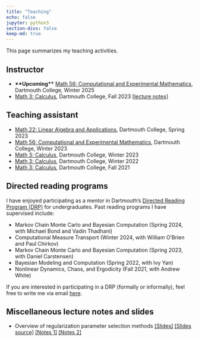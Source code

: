 ```yaml
---
title: "Teaching"
echo: false
jupyter: python3
section-divs: false
keep-md: true
---
```


This page summarizes my teaching activities. 

## Instructor

- **\*\*Upcoming\*\*** [Math 56: Computational and Experimental Mathematics](https://math.dartmouth.edu/~m56w25/), Dartmouth College, Winter 2025
- [Math 3: Calculus](https://math.dartmouth.edu/~m3f23/general.phtml), Dartmouth College, Fall 2023 [[lecture notes]](https://nbviewer.org/github/jlindbloom/jlindbloom.github.io/blob/main/documents/m3f23_notes.pdf)


## Teaching assistant

- [Math 22: Linear Algebra and Applications](https://math.dartmouth.edu/~m22s23/), Dartmouth College, Spring 2023
- [Math 56: Computational and Experimental Mathematics](https://math.dartmouth.edu/~m56w23/), Dartmouth College, Winter 2023
- [Math 3: Calculus](https://math.dartmouth.edu/~m3w23/), Dartmouth College, Winter 2023
- [Math 3: Calculus](https://math.dartmouth.edu/~m3w22/), Dartmouth College, Winter 2022
- [Math 3: Calculus](https://canvas.dartmouth.edu/courses/48609), Dartmouth College, Fall 2021

<!-- 
## Grading Assistant
- Math 3311: Introduction to Proofs and Analysis, Southern Methodist University, Fall 2020 / Spring 2021
- Math 3304: Introduction to Linear Algebra, Southern Methodist University, Fall 2019 / Spring 2020 / Fall 2020
- Math 1337: Calculus I, Southern Methodist University, Fall 2018 -->



## Directed reading programs

I have enjoyed participating as a mentor in Dartmouth's [Directed Reading Program (DRP)](https://math.dartmouth.edu/~drp/) for undergraduates. Past reading programs I have supervised include:


- Markov Chain Monte Carlo and Bayesian Computation (Spring 2024, with Michael Bond and Vadin Thadhani)
- Computational Measure Transport (Winter 2024, with William O'Brien and Paul Chirkov)
<!-- - A Tour of the Finite Element Method (Winter 2024) -->
- Markov Chain Monte Carlo and Bayesian Computation (Spring 2023, with Daniel Carstensen)
- Bayesian Modeling and Computation (Spring 2022, with Ivy Yan)
- Nonlinear Dynamics, Chaos, and Ergodicity (Fall 2021, with Andrew White)

If you are interested in participating in a DRP (formally or informally), feel free to write me via email [here](mailto:jonathan.t.lindbloom.gr@dartmouth.edu).

<!-- <details>
<summary>How do I dropdown?</summary>
<br>
This is how you dropdown.
</details> -->



## Miscellaneous lecture notes and slides

- Overview of regularization parameter selection methods [ [Slides] ](https://drive.google.com/file/d/1TWQOOK4GvS1AaIIHTfKP44cvEuOBFGbp/view?usp=sharing) [ [Slides source] ](https://drive.google.com/file/d/1nvsj8x_M4dB2DANriSm1Ex_LuIJwNOKt/view?usp=sharing) [ [Notes 1] ](https://drive.google.com/file/d/182zelaJ_Fqp__gxCY6PNVHU0r0LH1KH5/view?usp=sharing) [ [Notes 2] ](https://drive.google.com/file/d/1NJxD0wM2KTYcNVIFeWVe9LpMjZl2ob0e/view?usp=sharing) 
